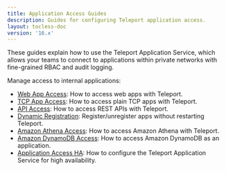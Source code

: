 ```yaml
---
title: Application Access Guides
description: Guides for configuring Teleport application access.
layout: tocless-doc
version: '16.x'
---
```


These guides explain how to use the Teleport Application Service, which allows
your teams to connect to applications within private networks with fine-grained
RBAC and audit logging.

Manage access to internal applications:

- [Web App Access](/ver/16.x/application-access/guides/connecting-apps): How to access web apps with Teleport.
- [TCP App Access](/ver/16.x/application-access/guides/tcp): How to access plain TCP apps with Teleport.
- [API Access](/ver/16.x/application-access/guides/api-access): How to access REST APIs with Teleport.
- [Dynamic Registration](/ver/16.x/application-access/guides/dynamic-registration): Register/unregister apps without restarting Teleport.
- [Amazon Athena Access](/ver/16.x/application-access/guides/amazon-athena): How to access Amazon Athena with Teleport.
- [Amazon DynamoDB Access](/ver/16.x/application-access/guides/dynamodb): How to access Amazon DynamoDB as an application.
- [Application Access HA](/ver/16.x/application-access/guides/ha): How to configure the Teleport Application Service for high availability.
